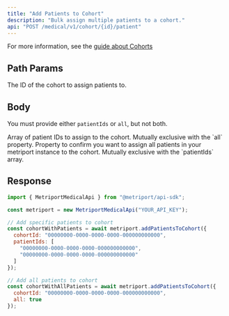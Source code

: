 ```yaml
---
title: "Add Patients to Cohort"
description: "Bulk assign multiple patients to a cohort."
api: "POST /medical/v1/cohort/{id}/patient"
---
```


For more information, see the [guide about Cohorts](/medical-api/handling-data/cohorts)

## Path Params

<ParamField path="id" type="string" required>
  The ID of the cohort to assign patients to.
</ParamField>

## Body

You must provide either `patientIds` or `all`, but not both.

<ParamField body="patientIds" type="string[]" optional>
  Array of patient IDs to assign to the cohort. Mutually exclusive with the `all` property.
</ParamField>

<ParamField body="allPatients" type="boolean" optional>
  Property to confirm you want to assign all patients in your metriport 
  instance to the cohort. Mutually exclusive with the `patientIds` array.
</ParamField>

## Response

<Snippet file="cohort-with-details-response-with-message.mdx" />

<ResponseExample>

```javascript Metriport SDK
import { MetriportMedicalApi } from "@metriport/api-sdk";

const metriport = new MetriportMedicalApi("YOUR_API_KEY");

// Add specific patients to cohort
const cohortWithPatients = await metriport.addPatientsToCohort({
  cohortId: "00000000-0000-0000-0000-000000000000",
  patientIds: [
    "00000000-0000-0000-0000-000000000000",
    "00000000-0000-0000-0000-000000000000"
  ]
});

// Add all patients to cohort
const cohortWithAllPatients = await metriport.addPatientsToCohort({
  cohortId: "00000000-0000-0000-0000-000000000000",
  all: true
});
```

</ResponseExample>

<Snippet file="cohort-add-patients-response-json.mdx" />

